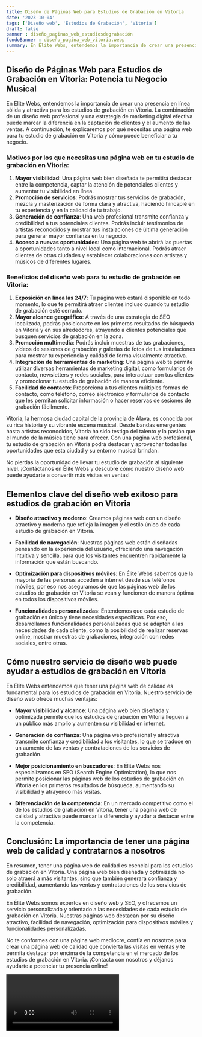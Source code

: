 ```yaml
---
title: Diseño de Páginas Web para Estudios de Grabación en Vitoria
date: '2023-10-04'
tags: ['Diseño web', 'Estudios de Grabación', 'Vitoria']
draft: false
banner : diseño_paginas_web_estudiosdegrabación
fondoBanner : diseño_pagina_web_vitoria.webp
summary: En Élite Webs, entendemos la importancia de crear una presencia en línea sólida y atractiva para los estudios de grabación en Vitoria. La combinación de un diseño web profesional y una estrategia de marketing digital efectiva puede marcar la diferencia en la captación de clientes y el aumento de las ventas. A continuación, te explicaremos por qué necesitas una página web para tu estudio de grabación en Vitoria y cómo puede beneficiar a tu negocio.
---
```


## Diseño de Páginas Web para Estudios de Grabación en Vitoria: Potencia tu Negocio Musical

En Élite Webs, entendemos la importancia de crear una presencia en línea sólida y atractiva para los estudios de grabación en Vitoria. La combinación de un diseño web profesional y una estrategia de marketing digital efectiva puede marcar la diferencia en la captación de clientes y el aumento de las ventas. A continuación, te explicaremos por qué necesitas una página web para tu estudio de grabación en Vitoria y cómo puede beneficiar a tu negocio.

### Motivos por los que necesitas una página web en tu estudio de grabación en Vitoria:

1. **Mayor visibilidad**: Una página web bien diseñada te permitirá destacar entre la competencia, captar la atención de potenciales clientes y aumentar tu visibilidad en línea.
2. **Promoción de servicios**: Podrás mostrar tus servicios de grabación, mezcla y masterización de forma clara y atractiva, haciendo hincapié en tu experiencia y en la calidad de tu trabajo.
3. **Generación de confianza**: Una web profesional transmite confianza y credibilidad a tus potenciales clientes. Podrás incluir testimonios de artistas reconocidos y mostrar tus instalaciones de última generación para generar mayor confianza en tu negocio.
4. **Acceso a nuevas oportunidades**: Una página web te abrirá las puertas a oportunidades tanto a nivel local como internacional. Podrás atraer clientes de otras ciudades y establecer colaboraciones con artistas y músicos de diferentes lugares.

### Beneficios del diseño web para tu estudio de grabación en Vitoria:

1. **Exposición en línea las 24/7**: Tu página web estará disponible en todo momento, lo que te permitirá atraer clientes incluso cuando tu estudio de grabación esté cerrado.
2. **Mayor alcance geográfico**: A través de una estrategia de SEO localizada, podrás posicionarte en los primeros resultados de búsqueda en Vitoria y en sus alrededores, atrayendo a clientes potenciales que busquen servicios de grabación en la zona.
3. **Promoción multimedia**: Podrás incluir muestras de tus grabaciones, vídeos de sesiones de grabación y galerías de fotos de tus instalaciones para mostrar tu experiencia y calidad de forma visualmente atractiva.
4. **Integración de herramientas de marketing**: Una página web te permite utilizar diversas herramientas de marketing digital, como formularios de contacto, newsletters y redes sociales, para interactuar con tus clientes y promocionar tu estudio de grabación de manera eficiente.
5. **Facilidad de contacto**: Proporciona a tus clientes múltiples formas de contacto, como teléfono, correo electrónico y formularios de contacto que les permitan solicitar información o hacer reservas de sesiones de grabación fácilmente.

Vitoria, la hermosa ciudad capital de la provincia de Álava, es conocida por su rica historia y su vibrante escena musical. Desde bandas emergentes hasta artistas reconocidos, Vitoria ha sido testigo del talento y la pasión que el mundo de la música tiene para ofrecer. Con una página web profesional, tu estudio de grabación en Vitoria podrá destacar y aprovechar todas las oportunidades que esta ciudad y su entorno musical brindan.

No pierdas la oportunidad de llevar tu estudio de grabación al siguiente nivel. ¡Contáctanos en Élite Webs y descubre cómo nuestro diseño web puede ayudarte a convertir más visitas en ventas!

<GifSeo />

<Cta />

## Elementos clave del diseño web exitoso para estudios de grabación en Vitoria

- **Diseño atractivo y moderno**: Creamos páginas web con un diseño atractivo y moderno que refleja la imagen y el estilo único de cada estudio de grabación en Vitoria. 

- **Facilidad de navegación**: Nuestras páginas web están diseñadas pensando en la experiencia del usuario, ofreciendo una navegación intuitiva y sencilla, para que los visitantes encuentren rápidamente la información que están buscando.

- **Optimización para dispositivos móviles**: En Élite Webs sabemos que la mayoría de las personas acceden a internet desde sus teléfonos móviles, por eso nos aseguramos de que las páginas web de los estudios de grabación en Vitoria se vean y funcionen de manera óptima en todos los dispositivos móviles.

- **Funcionalidades personalizadas**: Entendemos que cada estudio de grabación es único y tiene necesidades específicas. Por eso, desarrollamos funcionalidades personalizadas que se adapten a las necesidades de cada cliente, como la posibilidad de realizar reservas online, mostrar muestras de grabaciones, integración con redes sociales, entre otras.

## Cómo nuestro servicio de diseño web puede ayudar a estudios de grabación en Vitoria

En Élite Webs entendemos que tener una página web de calidad es fundamental para los estudios de grabación en Vitoria. Nuestro servicio de diseño web ofrece muchas ventajas:

- **Mayor visibilidad y alcance**: Una página web bien diseñada y optimizada permite que los estudios de grabación en Vitoria lleguen a un público más amplio y aumenten su visibilidad en internet.

- **Generación de confianza**: Una página web profesional y atractiva transmite confianza y credibilidad a los visitantes, lo que se traduce en un aumento de las ventas y contrataciones de los servicios de grabación.

- **Mejor posicionamiento en buscadores**: En Élite Webs nos especializamos en SEO (Search Engine Optimization), lo que nos permite posicionar las páginas web de los estudios de grabación en Vitoria en los primeros resultados de búsqueda, aumentando su visibilidad y atrayendo más visitas.

- **Diferenciación de la competencia**: En un mercado competitivo como el de los estudios de grabación en Vitoria, tener una página web de calidad y atractiva puede marcar la diferencia y ayudar a destacar entre la competencia.

## Conclusión: La importancia de tener una página web de calidad y contratarnos a nosotros

En resumen, tener una página web de calidad es esencial para los estudios de grabación en Vitoria. Una página web bien diseñada y optimizada no solo atraerá a más visitantes, sino que también generará confianza y credibilidad, aumentando las ventas y contrataciones de los servicios de grabación.

En Élite Webs somos expertos en diseño web y SEO, y ofrecemos un servicio personalizado y orientado a las necesidades de cada estudio de grabación en Vitoria. Nuestras páginas web destacan por su diseño atractivo, facilidad de navegación, optimización para dispositivos móviles y funcionalidades personalizadas.

No te conformes con una página web mediocre, confía en nosotros para crear una página web de calidad que convierta las visitas en ventas y te permita destacar por encima de la competencia en el mercado de los estudios de grabación en Vitoria. ¡Contacta con nosotros y déjanos ayudarte a potenciar tu presencia online!

<Video />

<CtaBot job='Estudios de Grabación' city='Vitoria'/>

<Gmaps query='Vitoria+españa+maps' />